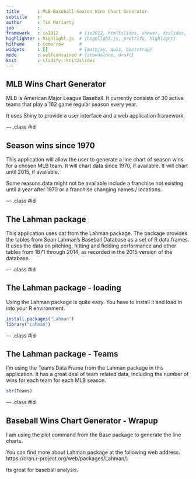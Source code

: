 ```yaml
---
title       : MLB Baseball Season Wins Chart Generator
subtitle    : 
author      : Tim Moriarty
job         : 
framework   : io2012        # {io2012, html5slides, shower, dzslides, ...}
highlighter : highlight.js  # {highlight.js, prettify, highlight}
hitheme     : tomorrow      # 
widgets     : []            # {mathjax, quiz, bootstrap}
mode        : selfcontained # {standalone, draft}
knit        : slidify::knit2slides
---
```


## MLB Wins Chart Generator

MLB is American Major League Baseball.  It currently consists of 30 active teams that play a 162 game regular season every year.

It uses Shiny to provide a user interface and a web application framework.


--- .class #id 

## Season wins since 1970

This application will allow the user to generate a line chart of season wins for a chosen MLB team.  It will chart data since 1970, if available.  It will chart until 2015, if available.

Some reasons data might not be available include a franchise not existing until a year after 1970 or a franchise changing names / locations.

--- .class #id 

## The Lahman package

This application uses dat from the Lahman package.  The package provides the tables from Sean Lahman's Baseball Database as a set of R data.frames.
It uses the data on pitching, hitting and fielding performance and other tables from 1871 through 2014, as recorded in the 2015 version of the database.

--- .class #id 

## The Lahman package - loading

Using the Lahman package is quite easy.  You have to install it and load in into your R environment.


```R
install.packages("Lahman")
library("Lahman")
```

--- .class #id 

## The Lahman package  - Teams

I'm using the Teams Data Frame from the Lahman package in this application.  It has a great deal of team related data, including the number of wins for each team for each MLB season.

```R
str(Teams)
```

--- .class #id 

## Baseball Wins Chart Generator - Wrapup


I am using the plot command from the Base package to generate the line charts.

You can find more about Lahman package at the following web address. https://cran.r-project.org/web/packages/Lahman/)

Its great for baseball analysis.
